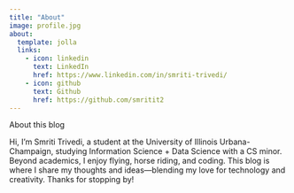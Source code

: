 ```yaml
---
title: "About"
image: profile.jpg
about:
  template: jolla
  links:
    - icon: linkedin
      text: LinkedIn
      href: https://www.linkedin.com/in/smriti-trivedi/
    - icon: github
      text: Github
      href: https://github.com/smritit2
---
```


About this blog

Hi, I'm Smriti Trivedi, a student at the University of Illinois Urbana-Champaign, studying Information Science + Data Science with a CS minor. Beyond academics, I enjoy flying, horse riding, and coding. This blog is where I share my thoughts and ideas—blending my love for technology and creativity. Thanks for stopping by!

